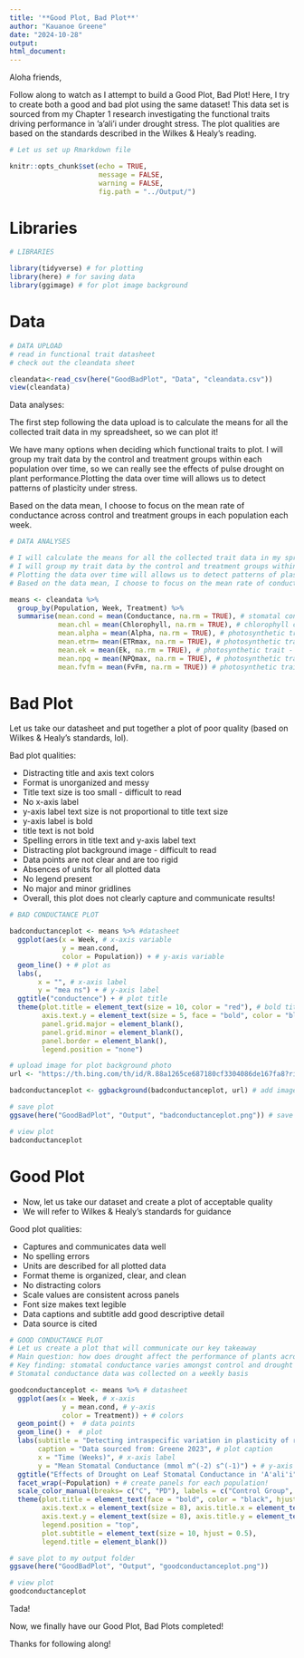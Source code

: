 ```yaml
---
title: '**Good Plot, Bad Plot**'
author: "Kauanoe Greene"
date: "2024-10-28"
output: 
html_document:
---
```

  
  
  
Aloha friends,


Follow along to watch as I attempt to build a Good Plot, Bad Plot!
Here, I try to create both a good and bad plot using the same dataset! 
This data set is sourced from my Chapter 1 research investigating the functional traits driving performance in 'a'ali'i under drought stress. The plot qualities are based on the standards described in the Wilkes & Healy's reading.  


```r

# Let us set up Rmarkdown file

knitr::opts_chunk$set(echo = TRUE, 
                      message = FALSE, 
                      warning = FALSE, 
                      fig.path = "../Output/")

```




# **Libraries**  


```r

# LIBRARIES

library(tidyverse) # for plotting
library(here) # for saving data
library(ggimage) # for plot image background

```




# **Data**  


```r

# DATA UPLOAD
# read in functional trait datasheet
# check out the cleandata sheet

cleandata<-read_csv(here("GoodBadPlot", "Data", "cleandata.csv"))
view(cleandata)

```
Data analyses:

The first step following the data upload is to calculate the means for all the collected trait data in my spreadsheet, so we can plot it!  


We have many options when deciding which functional traits to plot. I will group my trait data by the control and treatment groups within each population over time, so we can really see the effects of pulse drought on plant performance.Plotting the data over time will allows us to detect patterns of plasticity under stress.  


Based on the data mean, I choose to focus on the mean rate of conductance across control and treatment groups in each population each week.  

```r

# DATA ANALYSES

# I will calculate the means for all the collected trait data in my spreadsheet.
# I will group my trait data by the control and treatment groups within each population over time.
# Plotting the data over time will allows us to detect patterns of plasticity.
# Based on the data mean, I choose to focus on the mean rate of conductance across control and treatment groups in each population each week.

means <- cleandata %>% 
  group_by(Population, Week, Treatment) %>% 
  summarise(mean.cond = mean(Conductance, na.rm = TRUE), # stomatal conductance
            mean.chl = mean(Chlorophyll, na.rm = TRUE), # chlorophyll content
            mean.alpha = mean(Alpha, na.rm = TRUE), # photosynthetic trait - alpha
            mean.etrm= mean(ETRmax, na.rm = TRUE), # photosynthetic trait - ETR max
            mean.ek = mean(Ek, na.rm = TRUE), # photosynthetic trait - Ek
            mean.npq = mean(NPQmax, na.rm = TRUE), # photosynthetic trait - NPQ max
            mean.fvfm = mean(FvFm, na.rm = TRUE)) # photosynthetic trait - Yield

```
# **Bad Plot**

Let us take our datasheet and put together a plot of poor quality (based on Wilkes & Healy's standards, lol).  



Bad plot qualities:  

- Distracting title and axis text colors
- Format is unorganized and messy  
- Title text size is too small - difficult to read  
- No x-axis label  
- y-axis label text size is not proportional to title text size  
- y-axis label is bold  
- title text is not bold  
- Spelling errors in title text and y-axis label text  
- Distracting plot background image - difficult to read   
- Data points are not clear and are too rigid  
- Absences of units for all plotted data    
- No legend present  
- No major and minor gridlines  
- Overall, this plot does not clearly capture and communicate results!  


```r

# BAD CONDUCTANCE PLOT

badconductanceplot <- means %>% #datasheet
  ggplot(aes(x = Week, # x-axis variable
             y = mean.cond, 
             color = Population)) + # y-axis variable
  geom_line() + # plot as
  labs(, 
       x = "", # x-axis label
       y = "mea ns") + # y-axis label
  ggtitle("conductence") + # plot title
  theme(plot.title = element_text(size = 10, color = "red"), # bold title and color font
        axis.text.y = element_text(size = 5, face = "bold", color = "blue"), axis.title.y = element_text(size = 20, color = "yellow", face = "bold"),   # adjust y-axis labels
        panel.grid.major = element_blank(), 
        panel.grid.minor = element_blank(), 
        panel.border = element_blank(), 
        legend.position = "none")

# upload image for plot background photo
url <- "https://th.bing.com/th/id/R.88a1265ce687180cf3304086de167fa8?rik=8ZXxBDEELVZGxw&riu=http%3a%2f%2fupload.wikimedia.org%2fwikipedia%2fcommons%2f9%2f9d%2fPear_Leaf.jpg&ehk=6oQYxWuB%2bDA0uClCNGOP0zRNFDm6NkyKb53YYJyAnfM%3d&risl=&pid=ImgRaw&r=0"

badconductanceplot <- ggbackground(badconductanceplot, url) # add image to plot

# save plot
ggsave(here("GoodBadPlot", "Output", "badconductanceplot.png")) # save my plot into my output folder!

# view plot
badconductanceplot

```
  

# **Good Plot**


- Now, let us take our dataset and create a plot of acceptable quality    
- We will refer to Wilkes & Healy's standards for guidance  


Good plot qualities:  

- Captures and communicates data well      
- No spelling errors  
- Units are described for all plotted data  
- Format theme is organized, clear, and clean  
- No distracting colors  
- Scale values are consistent across panels  
- Font size makes text legible  
- Data captions and subtitle add good descriptive detail  
- Data source is cited   
  


```r

# GOOD CONDUCTANCE PLOT
# Let us create a plot that will communicate our key takeaway
# Main question: how does drought affect the performance of plants across populations, measured via stomatal conductance?
# Key finding: stomatal conductance varies amongst control and drought treatment groups across populations over time.
# Stomatal conductance data was collected on a weekly basis

goodconductanceplot <- means %>% # datasheet
  ggplot(aes(x = Week, # x-axis
             y = mean.cond, # y-axis
             color = Treatment)) + # colors
  geom_point() +  # data points
  geom_line() +  # plot
  labs(subtitle = "Detecting intraspecific variation in plasticity of rates of stomatal conductance in response to drought stress", # plot subtitle
       caption = "Data sourced from: Greene 2023", # plot caption
       x = "Time (Weeks)", # x-axis label
       y = "Mean Stomatal Conductance (mmol m^(-2) s^(-1)") + # y-axis label
  ggtitle("Effects of Drought on Leaf Stomatal Conductance in 'A'ali'i") + # plot title
  facet_wrap(~Population) + # create panels for each population!
  scale_color_manual(breaks= c("C", "PD"), labels = c("Control Group", "Pulse Drought Group"), values = c("darkblue", "red")) + # rename legend variables
  theme(plot.title = element_text(face = "bold", color = "black", hjust = 0.5), # bold title
        axis.text.x = element_text(size = 8), axis.title.x = element_text(size = 10), # adjust x-axis labels
        axis.text.y = element_text(size = 8), axis.title.y = element_text(size = 10),   # adjust y-axis labels
        legend.position = "top", 
        plot.subtitle = element_text(size = 10, hjust = 0.5), 
        legend.title = element_blank())

# save plot to my output folder
ggsave(here("GoodBadPlot", "Output", "goodconductanceplot.png")) 

# view plot
goodconductanceplot

```

Tada!  

Now, we finally have our Good Plot, Bad Plots completed!  

Thanks for following along!





 





